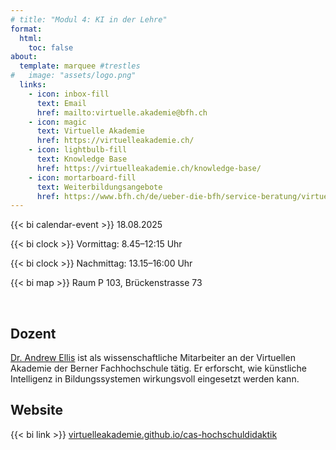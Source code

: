 ```yaml
---
# title: "Modul 4: KI in der Lehre"
format:
  html:
    toc: false
about:
  template: marquee #trestles
#   image: "assets/logo.png"
  links:
    - icon: inbox-fill
      text: Email
      href: mailto:virtuelle.akademie@bfh.ch
    - icon: magic
      text: Virtuelle Akademie
      href: https://virtuelleakademie.ch/
    - icon: lightbulb-fill
      text: Knowledge Base
      href: https://virtuelleakademie.ch/knowledge-base/
    - icon: mortarboard-fill
      text: Weiterbildungsangebote
      href: https://www.bfh.ch/de/ueber-die-bfh/service-beratung/virtuelle-akademie/
---
```



{{< bi calendar-event >}} 18.08.2025

{{< bi clock >}} Vormittag: 8.45–12:15 Uhr

{{< bi clock >}} Nachmittag: 13.15–16:00 Uhr

{{< bi map >}} Raum P 103, Brückenstrasse 73

<!-- {{< bi map >}} H55, Grosser Konzertsaal, Papiermühlestrasse 13d, 3014 Bern -->

<br>

## Dozent

<!-- [Dr. Andrew Ellis](mailto:andrew.ellis@bfh.ch) ist Kognitionspsychologe und Wissenschaftlicher Mitarbeiter an der [Virtuellen Akademie](https://virtuelleakademie.ch/) der Berner Fachhochschule. -->

[Dr. Andrew Ellis](mailto:andrew.ellis@bfh.ch) ist als wissenschaftliche Mitarbeiter an der Virtuellen Akademie der Berner Fachhochschule tätig.
Er erforscht, wie künstliche Intelligenz in Bildungssystemen wirkungsvoll eingesetzt werden kann.


## Website

{{< bi link >}} [virtuelleakademie.github.io/cas-hochschuldidaktik](https://virtuelleakademie.github.io/cas-hochschuldidaktik)

<br>
<!-- ## QR Code -->
<!-- {{< qrcode https://virtuelleakademie.github.io/cas-hochschuldidaktik width=400 height=400 colorDark='#000000' >}} -->

